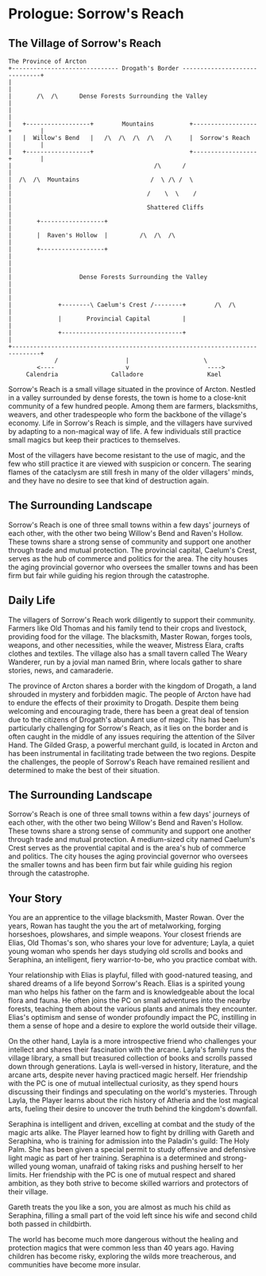 # Prologue: Sorrow's Reach

## The Village of Sorrow's Reach

```
The Province of Arcton
+------------------------------ Drogath's Border ------------------------------+
|                                                                              |
|       /\  /\      Dense Forests Surrounding the Valley                       |
|                                                                              |
|   +------------------+        Mountains          +------------------+        |
|   |  Willow's Bend   |   /\  /\  /\  /\   /\     |  Sorrow's Reach  |        |
|   +------------------+                           +------------------+        |
|                                        /\      /                             |
|  /\  /\  Mountains                    /  \ /\ /  \                           |
|                                      /    \  \    /                          |
|                                      Shattered Cliffs                        |
|       +------------------+                                                   |
|       |  Raven's Hollow  |         /\  /\  /\                                |
|       +------------------+                                                   |
|                                                                              |
|                   Dense Forests Surrounding the Valley                       |
|                                                                              |
|             +--------\ Caelum's Crest /--------+        /\  /\               |
|             |       Provincial Capital         |                             |
|             +----------------------------------+                             |
+------------------------------------------------------------------------------+
             /                   |                     \
        <----                    v                      ---->
     Calendria               Calladore                  Kael
```

Sorrow's Reach is a small village situated in the province of Arcton. Nestled in a valley surrounded by dense forests, the town is home to a close-knit community of a few hundred people. Among them are farmers, blacksmiths, weavers, and other tradespeople who form the backbone of the village's economy. Life in Sorrow's Reach is simple, and the villagers have survived by adapting to a non-magical way of life. A few individuals still practice small magics but keep their practices to themselves.

Most of the villagers have become resistant to the use of magic, and the few who still practice it are viewed with suspicion or concern. The searing flames of the cataclysm are still fresh in many of the older villagers' minds, and they have no desire to see that kind of destruction again.

## The Surrounding Landscape

Sorrow's Reach is one of three small towns within a few days' journeys of each other, with the other two being Willow's Bend and Raven's Hollow. These towns share a strong sense of community and support one another through trade and mutual protection. The provincial capital, Caelum's Crest, serves as the hub of commerce and politics for the area. The city houses the aging provincial governor who oversees the smaller towns and has been firm but fair while guiding his region through the catastrophe.

## Daily Life

The villagers of Sorrow's Reach work diligently to support their community. Farmers like Old Thomas and his family tend to their crops and livestock, providing food for the village. The blacksmith, Master Rowan, forges tools, weapons, and other necessities, while the weaver, Mistress Elara, crafts clothes and textiles. The village also has a small tavern called The Weary Wanderer, run by a jovial man named Brin, where locals gather to share stories, news, and camaraderie.

The province of Arcton shares a border with the kingdom of Drogath, a land shrouded in mystery and forbidden magic. The people of Arcton have had to endure the effects of their proximity to Drogath. Despite them being welcoming and encouraging trade, there has been a great deal of tension due to the citizens of Drogath's abundant use of magic. This has been particularly challenging for Sorrow's Reach, as it lies on the border and is often caught in the middle of any issues requiring the attention of the Silver Hand. The Gilded Grasp, a powerful merchant guild, is located in Arcton and has been instrumental in facilitating trade between the two regions. Despite the challenges, the people of Sorrow's Reach have remained resilient and determined to make the best of their situation.

## The Surrounding Landscape

Sorrow's Reach is one of three small towns within a few days' journeys of each other, with the other two being Willow's Bend and Raven's Hollow. These towns share a strong sense of community and support one another through trade and mutual protection. A medium-sized city named Caelum's Crest serves as the provential capital and is the area's hub of commerce and politics. The city houses the aging provincial governor who oversees the smaller towns and has been firm but fair while guiding his region through the catastrophe.

## Your Story

You are an apprentice to the village blacksmith, Master Rowan. Over the years, Rowan has taught the you the art of metalworking, forging horseshoes, plowshares, and simple weapons. Your closest friends are Elias, Old Thomas's son, who shares your love for adventure; Layla, a quiet young woman who spends her days studying old scrolls and books and Seraphina, an intelligent, fiery warrior-to-be, who you practice combat with.

Your relationship with Elias is playful, filled with good-natured teasing, and shared dreams of a life beyond Sorrow's Reach. Elias is a spirited young man who helps his father on the farm and is knowledgeable about the local flora and fauna. He often joins the PC on small adventures into the nearby forests, teaching them about the various plants and animals they encounter. Elias's optimism and sense of wonder profoundly impact the PC, instilling in them a sense of hope and a desire to explore the world outside their village.

On the other hand, Layla is a more introspective friend who challenges your intellect and shares their fascination with the arcane. Layla's family runs the village library, a small but treasured collection of books and scrolls passed down through generations. Layla is well-versed in history, literature, and the arcane arts, despite never having practiced magic herself. Her friendship with the PC is one of mutual intellectual curiosity, as they spend hours discussing their findings and speculating on the world's mysteries. Through Layla, the Player learns about the rich history of Atheria and the lost magical arts, fueling their desire to uncover the truth behind the kingdom's downfall.

Seraphina is intelligent and driven, excelling at combat and the study of the magic arts alike. The Player learned how to fight by drilling with Gareth and Seraphina, who is training for admission into the Paladin's guild: The Holy Palm. She has been given a special permit to study offensive and defensive light magic as part of her training. Seraphina is a determined and strong-willed young woman, unafraid of taking risks and pushing herself to her limits. Her friendship with the PC is one of mutual respect and shared ambition, as they both strive to become skilled warriors and protectors of their village.

Gareth treats the you like a son, you are almost as much his child as Seraphina, filling a small part of the void left since his wife and second child both passed in childbirth.

The world has become much more dangerous without the healing and protection magics that were common less than 40 years ago. Having children has become risky, exploring the wilds more treacherous, and communities have become more insular.
